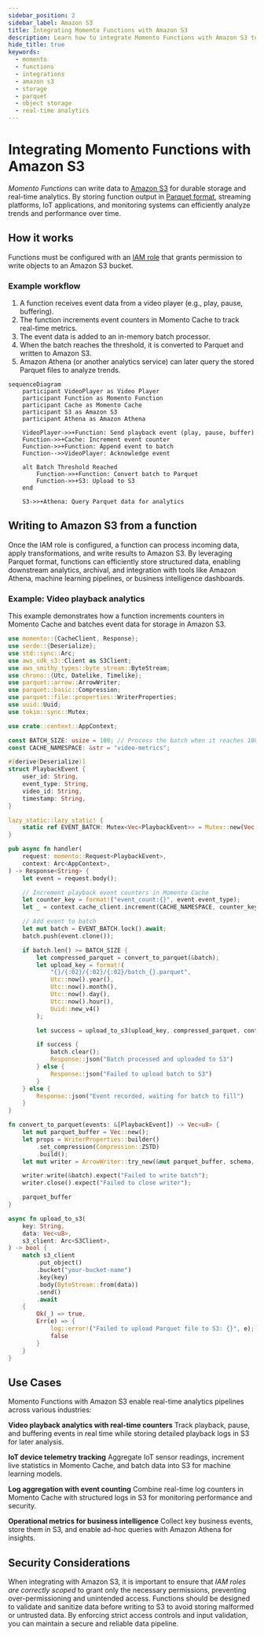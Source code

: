 ```yaml
---
sidebar_position: 2
sidebar_label: Amazon S3
title: Integrating Momento Functions with Amazon S3
description: Learn how to integrate Momento Functions with Amazon S3 to store, process, and analyze data in real time.
hide_title: true
keywords:
  - momento
  - functions
  - integrations
  - amazon s3
  - storage
  - parquet
  - object storage
  - real-time analytics
---
```


# Integrating Momento Functions with Amazon S3
*Momento Functions* can write data to [Amazon S3](https://aws.amazon.com/s3/) for durable storage and real-time analytics. By storing function output in [Parquet format](https://parquet.apache.org/docs/overview/), streaming platforms, IoT applications, and monitoring systems can efficiently analyze trends and performance over time.

## How it works
Functions must be configured with an [IAM role](/functions/authentication/aws-role-delegation) that grants permission to write objects to an Amazon S3 bucket.

### Example workflow
1. A function receives event data from a video player (e.g., play, pause, buffering).
2. The function increments event counters in Momento Cache to track real-time metrics.
3. The event data is added to an in-memory batch processor.
4. When the batch reaches the threshold, it is converted to Parquet and written to Amazon S3.
5. Amazon Athena (or another analytics service) can later query the stored Parquet files to analyze trends.

```mermaid
sequenceDiagram
    participant VideoPlayer as Video Player
    participant Function as Momento Function
    participant Cache as Momento Cache
    participant S3 as Amazon S3
    participant Athena as Amazon Athena

    VideoPlayer->>+Function: Send playback event (play, pause, buffer)
    Function->>+Cache: Increment event counter
    Function->>+Function: Append event to batch
    Function-->>VideoPlayer: Acknowledge event

    alt Batch Threshold Reached
        Function->>+Function: Convert batch to Parquet
        Function->>+S3: Upload to S3
    end

    S3->>+Athena: Query Parquet data for analytics
```

## Writing to Amazon S3 from a function
Once the IAM role is configured, a function can process incoming data, apply transformations, and write results to Amazon S3. By leveraging Parquet format, functions can efficiently store structured data, enabling downstream analytics, archival, and integration with tools like Amazon Athena, machine learning pipelines, or business intelligence dashboards.

### Example: Video playback analytics
This example demonstrates how a function increments counters in Momento Cache and batches event data for storage in Amazon S3.

```rust
use momento::{CacheClient, Response};
use serde::{Deserialize};
use std::sync::Arc;
use aws_sdk_s3::Client as S3Client;
use aws_smithy_types::byte_stream::ByteStream;
use chrono::{Utc, Datelike, Timelike};
use parquet::arrow::ArrowWriter;
use parquet::basic::Compression;
use parquet::file::properties::WriterProperties;
use uuid::Uuid;
use tokio::sync::Mutex;

use crate::context::AppContext;

const BATCH_SIZE: usize = 100; // Process the batch when it reaches 100 events
const CACHE_NAMESPACE: &str = "video-metrics";

#[derive(Deserialize)]
struct PlaybackEvent {
    user_id: String,
    event_type: String,
    video_id: String,
    timestamp: String,
}

lazy_static::lazy_static! {
    static ref EVENT_BATCH: Mutex<Vec<PlaybackEvent>> = Mutex::new(Vec::new());
}

pub async fn handler(
    request: momento::Request<PlaybackEvent>,
    context: Arc<AppContext>,
) -> Response<String> {
    let event = request.body();

    // Increment playback event counters in Momento Cache
    let counter_key = format!("event_count:{}", event.event_type);
    let _ = context.cache_client.increment(CACHE_NAMESPACE, counter_key, 1).await;

    // Add event to batch
    let mut batch = EVENT_BATCH.lock().await;
    batch.push(event.clone());

    if batch.len() >= BATCH_SIZE {
        let compressed_parquet = convert_to_parquet(&batch);
        let upload_key = format!(
            "{}/{:02}/{:02}/{:02}/batch_{}.parquet",
            Utc::now().year(),
            Utc::now().month(),
            Utc::now().day(),
            Utc::now().hour(),
            Uuid::new_v4()
        );

        let success = upload_to_s3(upload_key, compressed_parquet, context.s3_client.clone()).await;

        if success {
            batch.clear();
            Response::json("Batch processed and uploaded to S3")
        } else {
            Response::json("Failed to upload batch to S3")
        }
    } else {
        Response::json("Event recorded, waiting for batch to fill")
    }
}

fn convert_to_parquet(events: &[PlaybackEvent]) -> Vec<u8> {
    let mut parquet_buffer = Vec::new();
    let props = WriterProperties::builder()
        .set_compression(Compression::ZSTD)
        .build();
    let mut writer = ArrowWriter::try_new(&mut parquet_buffer, schema, Some(props)).unwrap();

    writer.write(&batch).expect("Failed to write batch");
    writer.close().expect("Failed to close writer");

    parquet_buffer
}

async fn upload_to_s3(
    key: String,
    data: Vec<u8>,
    s3_client: Arc<S3Client>,
) -> bool {
    match s3_client
        .put_object()
        .bucket("your-bucket-name")
        .key(key)
        .body(ByteStream::from(data))
        .send()
        .await
    {
        Ok(_) => true,
        Err(e) => {
            log::error!("Failed to upload Parquet file to S3: {}", e);
            false
        }
    }
}
```

## Use Cases
Momento Functions with Amazon S3 enable real-time analytics pipelines across various industries:

**Video playback analytics with real-time counters**
Track playback, pause, and buffering events in real time while storing detailed playback logs in S3 for later analysis.

**IoT device telemetry tracking**
Aggregate IoT sensor readings, increment live statistics in Momento Cache, and batch data into S3 for machine learning models.

**Log aggregation with event counting**
Combine real-time log counters in Momento Cache with structured logs in S3 for monitoring performance and security.

**Operational metrics for business intelligence**
Collect key business events, store them in S3, and enable ad-hoc queries with Amazon Athena for insights.

## Security Considerations
When integrating with Amazon S3, it is important to ensure that *IAM roles are correctly scoped* to grant only the necessary permissions, preventing over-permissioning and unintended access. Functions should be designed to validate and sanitize data before writing to S3 to avoid storing malformed or untrusted data. By enforcing strict access controls and input validation, you can maintain a secure and reliable data pipeline.
